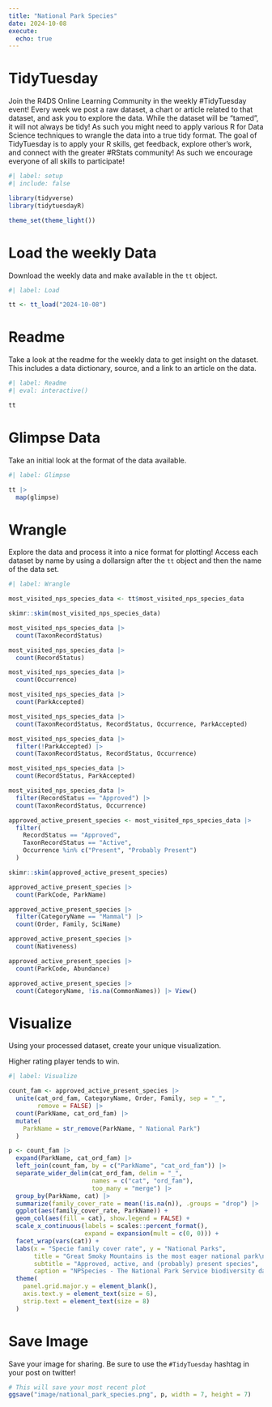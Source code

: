 ```yaml
---
title: "National Park Species"
date: 2024-10-08
execute: 
  echo: true
---
```


# TidyTuesday

Join the R4DS Online Learning Community in the weekly #TidyTuesday event!
Every week we post a raw dataset, a chart or article related to that dataset, and ask you to explore the data.
While the dataset will be “tamed”, it will not always be tidy! As such you might need to apply various R for Data Science techniques to wrangle the data into a true tidy format.
The goal of TidyTuesday is to apply your R skills, get feedback, explore other’s work, and connect with the greater #RStats community!
As such we encourage everyone of all skills to participate!

```r
#| label: setup
#| include: false

library(tidyverse)
library(tidytuesdayR)

theme_set(theme_light())
```

# Load the weekly Data

Download the weekly data and make available in the `tt` object.

```r
#| label: Load

tt <- tt_load("2024-10-08")
```

# Readme

Take a look at the readme for the weekly data to get insight on the dataset.
This includes a data dictionary, source, and a link to an article on the data.

```r
#| label: Readme
#| eval: interactive()

tt

```

# Glimpse Data

Take an initial look at the format of the data available.

```r
#| label: Glimpse

tt |> 
  map(glimpse)

```

# Wrangle

Explore the data and process it into a nice format for plotting! Access each dataset by name by using a dollarsign after the `tt` object and then the name of the data set.

```r
#| label: Wrangle

most_visited_nps_species_data <- tt$most_visited_nps_species_data
```

```r
skimr::skim(most_visited_nps_species_data)

most_visited_nps_species_data |> 
  count(TaxonRecordStatus)

most_visited_nps_species_data |> 
  count(RecordStatus)

most_visited_nps_species_data |> 
  count(Occurrence)

most_visited_nps_species_data |> 
  count(ParkAccepted)

most_visited_nps_species_data |> 
  count(TaxonRecordStatus, RecordStatus, Occurrence, ParkAccepted)

most_visited_nps_species_data |> 
  filter(!ParkAccepted) |> 
  count(TaxonRecordStatus, RecordStatus, Occurrence)

most_visited_nps_species_data |> 
  count(RecordStatus, ParkAccepted)

most_visited_nps_species_data |> 
  filter(RecordStatus == "Approved") |> 
  count(TaxonRecordStatus, Occurrence)


```

```r
approved_active_present_species <- most_visited_nps_species_data |> 
  filter(
    RecordStatus == "Approved",
    TaxonRecordStatus == "Active",
    Occurrence %in% c("Present", "Probably Present")
  )

skimr::skim(approved_active_present_species)

approved_active_present_species |> 
  count(ParkCode, ParkName)

approved_active_present_species |> 
  filter(CategoryName == "Mammal") |> 
  count(Order, Family, SciName)

approved_active_present_species |> 
  count(Nativeness)

approved_active_present_species |> 
  count(ParkCode, Abundance)

```

```r
approved_active_present_species |> 
  count(CategoryName, !is.na(CommonNames)) |> View()
```

# Visualize

Using your processed dataset, create your unique visualization.

Higher rating player tends to win.

```r
#| label: Visualize

count_fam <- approved_active_present_species |> 
  unite(cat_ord_fam, CategoryName, Order, Family, sep = "_",
        remove = FALSE) |> 
  count(ParkName, cat_ord_fam) |> 
  mutate(
    ParkName = str_remove(ParkName, " National Park")
  )

p <- count_fam |> 
  expand(ParkName, cat_ord_fam) |> 
  left_join(count_fam, by = c("ParkName", "cat_ord_fam")) |> 
  separate_wider_delim(cat_ord_fam, delim = "_", 
                       names = c("cat", "ord_fam"),
                       too_many = "merge") |> 
  group_by(ParkName, cat) |> 
  summarize(family_cover_rate = mean(!is.na(n)), .groups = "drop") |> 
  ggplot(aes(family_cover_rate, ParkName)) +
  geom_col(aes(fill = cat), show.legend = FALSE) +
  scale_x_continuous(labels = scales::percent_format(),
                     expand = expansion(mult = c(0, 0))) +
  facet_wrap(vars(cat)) +
  labs(x = "Specie family cover rate", y = "National Parks",
       title = "Great Smoky Mountains is the most eager national park\nto find species over almost all categories",
       subtitle = "Approved, active, and (probably) present species",
       caption = "NPSpecies - The National Park Service biodiversity database") +
  theme(
    panel.grid.major.y = element_blank(),
    axis.text.y = element_text(size = 6),
    strip.text = element_text(size = 8)
  )

```

# Save Image

Save your image for sharing. Be sure to use the `#TidyTuesday` hashtag in your post on twitter! 

```r

# This will save your most recent plot
ggsave("image/national_park_species.png", p, width = 7, height = 7)
```
